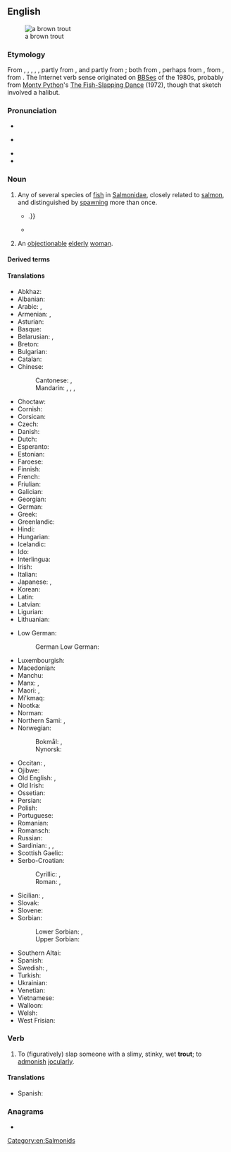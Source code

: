 {{also|Trout}}
==English==
[[Image:Bachforelle Zeichnung.jpg|thumb|a brown trout]]

===Etymology===
{{root|en|ine-pro|*terh₁-}}
From {{inh|en|enm|troute}}, {{m|enm|troughte}}, {{m|enm|trught}}, {{m|enm|trouȝt}}, {{m|enm|trouhte}}, partly from {{inh|en|ang|truht|t=trout}}, and partly from {{der|en|fro|truite}}; both from {{der|en|LL.|tructa}}, perhaps from {{der|en|grc|τρώκτης||nibbler}}, from {{m|grc|τρώγω||I gnaw}}, from {{der|en|ine-pro|*terh₁-||to rub, to turn}}. The Internet verb sense originated on [[BBS]]es of the 1980s, probably from [[w:Monty Python|Monty Python]]'s [[w:The Fish-Slapping Dance|The Fish-Slapping Dance]] (1972), though that sketch involved a halibut.

===Pronunciation===
* {{IPA|en|/tɹaʊt/}}
* {{a|Canada}} {{IPA|en|/tɹʌʊt/}}
* {{audio|en|en-us-trout.ogg|Audio (US)}}
* {{rhymes|en|aʊt|s=1}}

===Noun===
{{wikipedia}}
{{en-noun|~|trout|s}}

# Any of several species of [[fish]] in [[Salmonidae]], closely related to [[salmon]], and distinguished by [[spawn]]ing more than once.
#: {{ux|en|Many anglers consider '''trout''' to be the archetypical quarry.}}
#* {{RQ:Churchill Celebrity|chapter=8|passage=Now we plunged into a deep shade with the boughs lacing each other overhead, and crossed dainty, rustic bridges over the cold '''trout'''-streams, the boards giving back the clatter of our horses' feet:{{...}}.}}
#* {{quote-book|en|year=1922|author={{w|Michael Arlen}}|title=“Piracy”: A Romantic Chronicle of These Days|chapter=3/19/2|url=http://openlibrary.org/works/OL1519647W
|passage=“This morning,” he said, “We will fish, Turner. We will cast for '''trout''' so that we may catch grayling.”}}
# {{lb|en|British|pejorative}} An [[objectionable]] [[elderly]] [[woman]].
#: {{ux|en|Look, you silly old '''trout''', you can't keep bringing home cats! You can't afford the ones you have!}}

====Derived terms====
{{der2|en|title=Terms derived from ''trout''
|[[Biwa trout]] ({{taxlink|Oncorhynchus rhodurus|species|ver=190104}})
|[[brown trout]] (''{{ll|mul|Salmo trutta}}'')
|[[rainbow trout]] (''{{ll|mul|Oncorhynchus mykiss}}'')
|[[salmon trout]] (''{{ll|mul|Salmo gairdneri}}'')
|[[sea trout]] ({{taxlink|Salmo trutta morpha trutta|morph|ver=161006}})
|[[Sevan trout]] (''{{ll|mul|Salmo ischchan}}'')
|Troutbeck
|Trout River
}}

====Translations====
{{trans-top|fish}}
* Abkhaz: {{t|ab|акалмаҳа}}
* Albanian: {{t+|sq|troftë|f}}
* Arabic: {{t|ar|تَرُوتَة|f}}, {{t|ar|أُطْرُوط|m}}
* Armenian: {{t+|hy|կարմրախայտ}}, {{qualifier|Sevan trout}} {{t+|hy|իշխան}}
* Asturian: {{t|ast|trucha|f}}
* Basque: {{t|eu|amuarrain}}
* Belarusian: {{t|be|стро́нга|f}}, {{t|be|фарэ́ль|f}}
* Breton: {{t|br|dluzh|m}}
* Bulgarian: {{t+|bg|пъстърва|f}}
* Catalan: {{t+|ca|truita|f}}
* Chinese:
*: Cantonese: {{t|yue|鱒魚|sc=Hani}}, {{t|yue|鳟鱼|tr=zyun1 jyu4-2|sc=Hani}}
*: Mandarin: {{t+|cmn|尊魚|sc=Hani}}, {{t+|cmn|尊鱼|tr=zūnyú|sc=Hani}}, {{t+|cmn|鱒魚|sc=Hani}}, {{t+|cmn|鳟鱼|tr=zūnyú|sc=Hani}}
* Choctaw: {{t|cho|sakli}}
* Cornish: {{t|kw|truth|m}}
* Corsican: {{t|co|trùita}}
* Czech: {{t+|cs|pstruh|m}}
* Danish: {{t+|da|ørred|c}}
* Dutch: {{t+|nl|forel|m}}
* Esperanto: {{t|eo|truto}}
* Estonian: {{t|et|forell}}
* Faroese: {{t|fo|eyriði|m}}
* Finnish: {{t+|fi|taimen}}
* French: {{t+|fr|truite|f}}
* Friulian: {{t|fur|trute|f}}
* Galician: {{t+|gl|troita|f}}
* Georgian: {{t|ka|კალმახი}}
* German: {{t+|de|Forelle|f}}
* Greek: {{t+|el|πέστροφα|f}}
* Greenlandic: {{t|kl|eqaluk}}
* Hindi: {{t+|hi|सामन|m}}
* Hungarian: {{t+|hu|pisztráng}}
* Icelandic: {{t|is|silungur|m}}
* Ido: {{t+|io|truto}}
* Interlingua: {{t|ia|tructa}}
* Irish: {{t|ga|breac|m}}
* Italian: {{t+|it|trota|f}}
* Japanese: {{t+|ja|鱒|tr=ます, masu|sc=Jpan}}, {{t+|ja|マス|tr=masu|sc=Jpan}}
* Korean: {{t|ko|송어}}
* Latin: {{t|la|tructa|f}}
* Latvian: {{t|lv|forele|f}}
* Ligurian: {{t|lij|trûta|f}}
* Lithuanian: {{t|lt|upėtakis|m}}
{{trans-mid}}
* Low German:
*: German Low German: {{t|nds-de|forell}}
* Luxembourgish: {{t|lb|Frell|f}}
* Macedonian: {{t|mk|пастрмка|f}}
* Manchu: {{t|mnc|ᠵᡝᠯᡠ}}
* Manx: {{t|gv|brack|m}}, {{t|gv|breck|m}}
* Maori: {{t|mi|taraute}}, {{t|mi|tarauta}}
* Mi'kmaq: {{t|mic|atoqwa'su|an}}
* Nootka: {{t|nuk|t̕aatwin}}
* Norman: {{t|nrf|truite|f}}
* Northern Sami: {{t|se|dápmot}}, {{t|se|guovžur}}
* Norwegian:
*: Bokmål: {{t+|nb|ørret|m}}, {{t+|nb|aure|m}}
*: Nynorsk: {{t+|nn|aure|m}}
* Occitan: {{t+|oc|troita|f}}, {{t+|oc|trocha|f}}
* Ojibwe: {{t|oj|namegos}}
* Old English: {{t|ang|sceota|m|alt=sceōta}}, {{t|ang|forn|f}}
* Old Irish: {{t|sga|brecc|m}}
* Ossetian: {{t|os|фалер}}
* Persian: {{t+|fa|قزل‌آلا|tr=qezel-âlâ|sc=fa-Arab}}
* Polish: {{t+|pl|pstrąg|m}}
* Portuguese: {{t+|pt|truta|f}}
* Romanian: {{t+|ro|păstrăv|m}}
* Romansch: {{t|rm|litgiva|f}}
* Russian: {{t+|ru|форе́ль|f|tr=forɛ́lʹ}}
* Sardinian: {{t|sc|grori (trout alevin)}}, {{t|sc|tzurra (trout alevin)}}, {{t|sc|seju (trout alevin)}}
* Scottish Gaelic: {{t|gd|breac|m}}
* Serbo-Croatian:
*: Cyrillic: {{t|sh|пастрва|f}}, {{t|sh|пастрмка|f}}
*: Roman: {{t+|sh|pastrva|f}}, {{t+|sh|pastrmka|f}}
* Sicilian: {{t|scn|trota|f}}, {{t|scn|trotta|f}}
* Slovak: {{t+|sk|pstruh|m}}
* Slovene: {{t+|sl|postrv|f}}
* Sorbian:
*: Lower Sorbian: {{t|dsb|forela|f}}, {{t|dsb|pstruga|f}} {{qualifier|literary}}
*: Upper Sorbian: {{t|hsb|pstruha}}
* Southern Altai: {{t|alt|чараган}}
* Spanish: {{t+|es|trucha|f}}
* Swedish: {{t+|sv|forell|c}}, {{t+|sv|öring|c}}
* Turkish: {{t-check|tr|[[ala]][[balık]]}} <!-- was "[[ala]][[balık]]" - assumed sum-of-parts; if an idiom, remove the wikilinks to the individual words. see [[User:Kephir/gadgets/xte#Translation_fixing]] -->
* Ukrainian: {{t|uk|форе́ль|f}}
* Venetian: {{t+|vec|truta|f}}
* Vietnamese: {{t|vi|cá hồi}}
* Walloon: {{t+|wa|trûte|f}}
* Welsh: {{t+|cy|brithyll|m}}
* West Frisian: {{t|fy|forel|c}}
{{trans-bottom}}

===Verb===
{{en-verb}}

# {{lb|en|Internet|_|chat}} To (figuratively) slap someone with a slimy, stinky, wet '''trout'''; to [[admonish]] [[jocular]]ly.

====Translations====
{{trans-top|Internet. To figuratively slap someone with a slimy, stinky, wet trout; to admonish jocularly.}}
{{trans-mid}}
* Spanish: {{t|es|truchear}}
{{trans-bottom}}

===Anagrams===
* {{anagrams|en|a=orttu|Routt|Tutor|tutor}}

[[Category:en:Salmonids]]